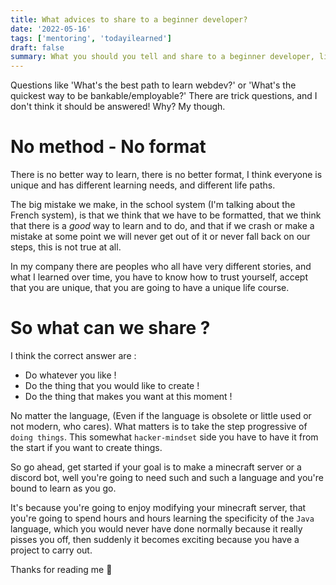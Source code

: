 ```yaml
---
title: What advices to share to a beginner developer?
date: '2022-05-16'
tags: ['mentoring', 'todayilearned']
draft: false
summary: What you should you tell and share to a beginner developer, like what the best way to learn?
---
```


Questions like 'What's the best path to learn webdev?' or 'What's the quickest way to be bankable/employable?'
There are trick questions, and I don't think it should be answered! Why? My though.

# No method - No format

There is no better way to learn, there is no better format, I think everyone is unique and has different learning needs, and different life paths.

The big mistake we make, in the school system (I'm talking about the French system), is that we think that we have to be formatted, that we think that there is a *good* way to learn and to do, and that if we crash or make a mistake at some point we will never get out of it or never fall back on our steps,
this is not true at all.

In my company there are peoples who all have very different stories, and what I learned over time, you have to know how to trust yourself, accept that you
are unique, that you are going to have a unique life course.

# So what can we share ?

I think the correct answer are :
- Do whatever you like !
- Do the thing that you would like to create !
- Do the thing that makes you want at this moment !

No matter the language, (Even if the language is obsolete or little used or not modern, who cares). What matters is to take the step
progressive of `doing things`. This somewhat `hacker-mindset` side you have to have it from the start if you want to create things.

So go ahead, get started if your goal is to make a minecraft server or a discord bot, well you're going to need such and such a language and you're bound to
learn as you go.

It's because you're going to enjoy modifying your minecraft server, that you're going to spend hours and hours learning the specificity of the `Java` language, which you would never have done
normally because it really pisses you off, then suddenly it becomes exciting because you have a project to carry out.

Thanks for reading me 🔮
